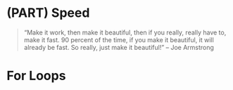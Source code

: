 # (PART) Speed {-}

> "Make it work, then make it beautiful, then if you really, really have to, make it fast. 90 percent of the time, if you make it beautiful, it will already be fast. So really, just make it beautiful!" – Joe Armstrong


# For Loops {#loops}
